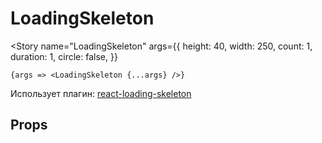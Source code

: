 
<Meta title="Controls / LoadingSkeleton" component={LoadingSkeleton} />

# LoadingSkeleton

<Story
    name="LoadingSkeleton"
    args={{
        height: 40,
        width: 250,
        count: 1,
        duration: 1,
        circle: false,
    }}
>
    {args => <LoadingSkeleton {...args} />}
</Story>

Использует плагин: [react-loading-skeleton](https://github.com/dvtng/react-loading-skeleton#readme)

## Props

<ArgsTable story="LoadingSkeleton" />
